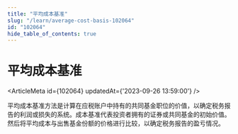 ```yaml
---
title: "平均成本基准"
slug: "/learn/average-cost-basis-102064"
id: "102064"
hide_table_of_contents: true
---
```



# 平均成本基准

<ArticleMeta id={102064} updatedAt={'2023-09-26 13:59:00'} />
<div className='border-solid border-b border-t-0 my-4 border-[var(--ifm-color-gray-300)]' />

平均成本基准方法是计算在应税账户中持有的共同基金职位的价值，以确定税务报告的利润或损失的系统。成本基准代表投资者拥有的证券或共同基金的初始价值。然后将平均成本与出售基金份额的价格进行比较，以确定税务报告的盈亏情况。
